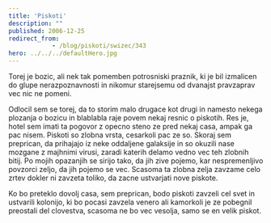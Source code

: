 ```yaml
---
title: 'Piskoti'
description: ""
published: 2006-12-25
redirect_from: 
            - /blog/piskoti/swizec/343
hero: ../../../defaultHero.jpg
---
```

Torej je bozic, ali nek tak pomemben potrosniski praznik, ki je bil izmalicen do glupe nerazpoznavnosti in nikomur starejsemu od dvanajst pravzaprav vec nic ne pomeni.

Odlocil sem se torej, da to storim malo drugace kot drugi in namesto nekega plozanja o bozicu in blablabla raje povem nekaj resnic o piskotih. Res je, hotel sem imati ta pogovor z opecno steno ze pred nekaj casa, ampak ga pac nisem. Piskoti so zlobna vrsta, cesarkoli pac ze so. Skoraj sem preprican, da prihajajo iz neke oddaljene galaksije in so okuzili nase mozgane z majhnimi virusi, zaradi katerih delamo vedno vec teh zlobnih bitij. Po mojih opazanjih se sirijo tako, da jih zive pojemo, kar nespremenljivo povzorci zeljo, da jih pojemo se vec. Scasoma ta zlobna zelja zavzame celo zrtev dokler ni zavzeta toliko, da zacne ustvarjati nove piskote.

Ko bo preteklo dovolj casa, sem preprican, bodo piskoti zavzeli cel svet in ustvarili kolonijo, ki bo pocasi zavzela venero ali kamorkoli je ze pobegnil preostali del clovestva, scasoma ne bo vec vesolja, samo se en velik piskot.
